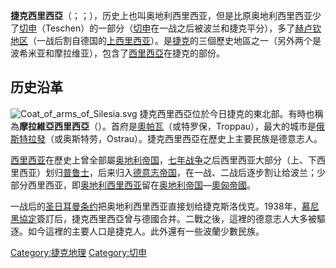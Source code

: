 {{Infobox settlement
<!-- See Template:Infobox settlement for additional fields and descriptions -->
| name                   = 捷克西里西亞
| native_name            = {{native name|cs|České Slezsko}}<br />{{native name|szl|Czeski Ślōnsk}}
| type                   = 历史区域
<!-- images and maps  ----------------->
| image_skyline          = Kamenitý (Moravskoslezské Beskydy).JPG
| image_caption          = Moravian-Silesian Beskids
| image_flag             = Flag of Czech Silesia.svg
| image_shield           = Silesia.svg
| shield_size            = 70px
| anthem = [[Slezská_hymna|Slezská hymna]]
| image_map              = České Slezsko po roce 1920 na mapě Česka.png
| map_caption            = 捷克西里西亞（綠色）和[[摩拉維亞在西里西亞的飛地|摩拉維亞在西里西亞的飛地]]（紅色）
<!-- Location        ------------------>
| image_map1             = EU-Czech Silesia.png
| map_caption1           = Location of Czech Silesia in Europe
| coordinates            = {{coord|50|N|18|E|scale:2000000|display=inline,title}}
| subdivision_type       = 国家
| subdivision_name       = [[捷克共和国|捷克共和国]]
| seat_type              = 前首都
| seat                   = [[奥帕瓦|奥帕瓦]]
| seat1_type             = 最大城市
| seat1                  = [[俄斯特拉发|俄斯特拉发]]
<!-- Area         --------------------->
| area_total_km2         = 4459
<!-- Population   --------------------->
| population_total       = 1000000
| population_density_km2 = auto
<!-- General information  ------------->
| timezone               = [[Central_European_Time|CET]]
| utc_offset             = +1
| timezone_DST           = [[Central_European_Summer_Time|CEST]]
| utc_offset_DST         = +2
}}
{{noteTA
|T=zh-hans:捷克西里西亚; zh-hant:捷克西里西亞; zh-tw:捷克西利西亞;
|1=zh-hans:西里西亚; zh-hant:西里西亞; zh-tw:西利西亞;
}}
'''捷克西里西亞'''（{{lang-cs|České Slezsko}}；{{lang-de|Tschechisch-Schlesien}}；{{lang-pl|Śląsk Czeski}}），历史上也叫奥地利西里西亚，但是比原奥地利西里西亚少了[[切申|切申]]（Teschen）的一部分（[[切申|切申]]在一战之后被波兰和捷克平分），多了[[赫卢钦地区|赫卢钦地区]]（一战后割自德国的[[上西里西亞|上西里西亚]]）。是[[捷克|捷克]]的三個歷史地區之一（另外两个是波希米亚和摩拉维亚），包含了[[西里西亞|西里西亞]]在捷克的部份。

==历史沿革==
<!-- 檔案不存在 [[File:Flag_of_Czech_Coat_of_arms_of_Silesia.svg|thumb]] -->
[[File:Coat_of_arms_of_Silesia.svg|thumb]]
捷克西里西亞位於今日捷克的東北部。有時也稱為'''摩拉維亞西里西亞'''（{{lang-cs|Moravské Slezsko}}）。首府是[[奧帕瓦|奧帕瓦]]（或特罗保，Troppau），最大的城市是[[俄斯特拉發|俄斯特拉發]]（或奥斯特劳，Ostrau）。捷克西里西亞在歷史上主要民族是德意志人。

[[西里西亚|西里西亚]]在歷史上曾全部屬[[奥地利帝国|奥地利帝国]]，[[七年战争|七年战争]]之后西里西亚大部分（上、下西里西亚）划归[[普鲁士|普鲁士]]，后来归入[[德意志帝国|德意志帝国]]，在一战、二战后逐步割让给波兰；少部分西里西亚，即[[奥地利西里西亚|奥地利西里西亚]]留在[[奥地利帝国|奥地利帝国]]—[[奧匈帝國|奧匈帝國]]。

一战后的[[圣日耳曼条约|圣日耳曼条约]]把奥地利西里西亚直接划给捷克斯洛伐克。1938年，[[慕尼黑協定|慕尼黑協定]]簽訂后，捷克西里西亞曾与德國合并。二戰之後，這裡的德意志人大多被驅逐。如今這裡的主要人口是捷克人。此外還有一些波蘭少數民族。

[[Category:捷克地理|Category:捷克地理]]
[[Category:切申|Category:切申]]